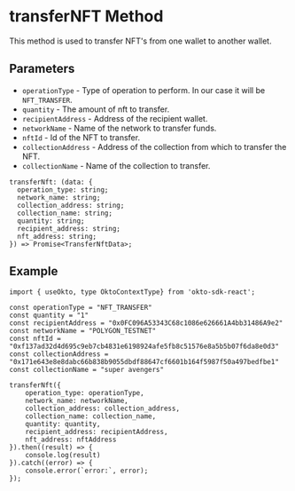 
# transferNFT Method
This method is used to transfer NFT's from one wallet to another wallet.

## Parameters
- `operationType` - Type of operation to perform. In our case it will be `NFT_TRANSFER`.
- `quantity` - The amount of nft to transfer.
- `recipientAddress` - Address of the recipient wallet.
- `networkName` - Name of the network to transfer funds.
- `nftId` - Id of the NFT to transfer.
- `collectionAddress` - Address of the collection from which to transfer the NFT.
- `collectionName` - Name of the collection to transfer.

```tsx copy
transferNft: (data: {
  operation_type: string;
  network_name: string;
  collection_address: string;
  collection_name: string;
  quantity: string;
  recipient_address: string;
  nft_address: string;
}) => Promise<TransferNftData>;
```

## Example
```tsx copy
import { useOkto, type OktoContextType} from 'okto-sdk-react';

const operationType = "NFT_TRANSFER"
const quantity = "1"
const recipientAddress = "0x0FC096A53343C68c1086e626661A4bb31486A9e2"
const networkName = "POLYGON_TESTNET"
const nftId = "0xf137ad32d4d695c9eb7cb4831e6198924afe5fb8c51576e8a5b5b07f6da8e0d3"
const collectionAddress = "0x171e643e8e8dabc66b838b9055dbdf88647cf6601b164f5987f50a497bedfbe1"
const collectionName = "super avengers"

transferNft({
    operation_type: operationType,
    network_name: networkName,
    collection_address: collection_address,
    collection_name: collection_name,
    quantity: quantity,
    recipient_address: recipientAddress,
    nft_address: nftAddress
}).then((result) => {
    console.log(result)
}).catch((error) => {
    console.error(`error:`, error);
});
```
